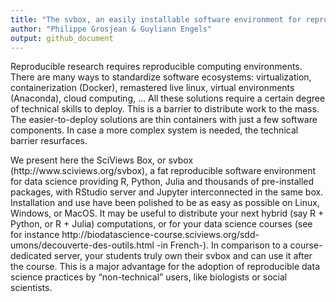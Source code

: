 ```yaml
---
title: "The svbox, an easily installable software environment for reproducible data science with R, Python and Julia"
author: "Philippe Grosjean & Guyliann Engels"
output: github_document
---
```


Reproducible research requires reproducible computing environments. There are many ways to standardize software ecosystems: virtualization, containerization (Docker), remastered live linux, virtual environments (Anaconda), cloud computing, ... All these solutions require a certain degree of technical skills to deploy. This is a barrier to distribute work to the mass. The easier-to-deploy solutions are thin containers with just a few software components. In case a more complex system is needed, the technical barrier resurfaces.

We present here the SciViews Box, or svbox (http://www.sciviews.org/svbox), a fat reproducible software environment for data science providing R, Python, Julia and thousands of pre-installed packages, with RStudio server and Jupyter interconnected in the same box. Installation and use have been polished to be as easy as possible on Linux, Windows, or MacOS. It may be useful to distribute your next hybrid (say R + Python, or R + Julia) computations, or for your data science courses (see for instance http://biodatascience-course.sciviews.org/sdd-umons/decouverte-des-outils.html -in French-). In comparison to a course-dedicated server, your students truly own their svbox and can use it after the course. This is a major advantage for the adoption of reproducible data science practices by “non-technical” users, like biologists or social scientists.
